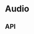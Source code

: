 
<Meta title="Components/Audio" component={Audio} />

# Audio

<Preview>
  <Story name="Base component">
    <Audio
      artistName={knobs.text('artistName', AudioFixture.artistName, 'Content')}
      audioUrl={knobs.text('audioUrl', AudioFixture.audioUrl, 'Content')}
      copy={knobs.object('copy', AudioFixture.copy, 'Content')}
      hasAutoPlay={knobs.boolean(
        'hasAutoPlay',
        AudioFixture.hasAutoPlay,
        'Presentation',
      )}
      id={AudioFixture.id}
      progressColour={knobs.select(
        'progressColour',
        ['orange', 'green', 'blue'],
        AudioFixture.progressColour,
        'Presentation',
      )}
      trackTitle={knobs.text('trackTitle', AudioFixture.trackTitle, 'Content')}
    />
  </Story>
</Preview>

## API

<Props of={Audio} />
